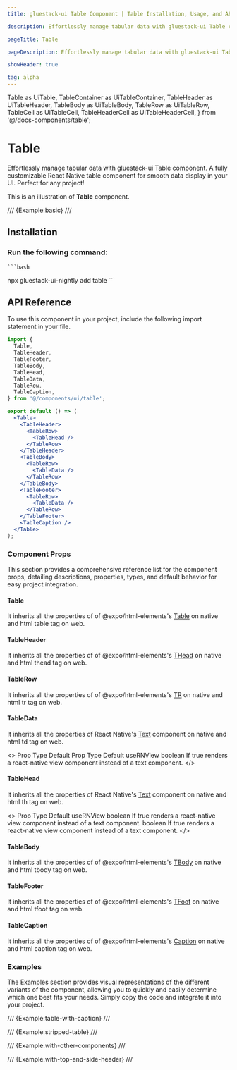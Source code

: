 ```yaml
---
title: gluestack-ui Table Component | Table Installation, Usage, and API

description: Effortlessly manage tabular data with gluestack-ui Table component. A fully customizable React Native table component for smooth data display in your UI. Perfect for any project!

pageTitle: Table

pageDescription: Effortlessly manage tabular data with gluestack-ui Table component. A fully customizable React Native table component for smooth data display in your UI. Perfect for any project!

showHeader: true

tag: alpha
---
```



  Table as UiTable,
  TableContainer as UiTableContainer,
  TableHeader as UiTableHeader,
  TableBody as UiTableBody,
  TableRow as UiTableRow,
  TableCell as UiTableCell,
  TableHeaderCell as UiTableHeaderCell,
} from '@/docs-components/table';

# Table

Effortlessly manage tabular data with gluestack-ui Table component. A fully customizable React Native table component for smooth data display in your UI. Perfect for any project!

This is an illustration of **Table** component.

/// {Example:basic} ///

## Installation

### Run the following command:
    ```bash
   npx gluestack-ui-nightly add table
    ```
<ManualInstallationNote />

## API Reference

To use this component in your project, include the following import statement in your file.

```jsx
import {
  Table,
  TableHeader,
  TableFooter,
  TableBody,
  TableHead,
  TableData,
  TableRow,
  TableCaption,
} from '@/components/ui/table';
```

<AnatomyImage
  mobileUrl="https://i.imgur.com/5FVEmNK.png"
  webUrl="https://i.imgur.com/D622sCO.png"
  classNameStyle="aspect-[513/803] md:aspect-[736/467]"
/>

```jsx
export default () => (
  <Table>
    <TableHeader>
      <TableRow>
        <TableHead />
      </TableRow>
    </TableHeader>
    <TableBody>
      <TableRow>
        <TableData />
      </TableRow>
    </TableBody>
    <TableFooter>
      <TableRow>
        <TableData />
      </TableRow>
    </TableFooter>
    <TableCaption />
  </Table>
);
```

### Component Props

This section provides a comprehensive reference list for the component props, detailing descriptions, properties, types, and default behavior for easy project integration.

#### Table

It inherits all the properties of of @expo/html-elements's [Table](https://www.npmjs.com/package/@expo/html-elements#table) on native and html table tag on web.

#### TableHeader

It inherits all the properties of of @expo/html-elements's [THead](https://www.npmjs.com/package/@expo/html-elements#thead) on native and html thead tag on web.

#### TableRow

It inherits all the properties of of @expo/html-elements's [TR](https://www.npmjs.com/package/@expo/html-elements#tr) on native and html tr tag on web.

#### TableData

It inherits all the properties of React Native's [Text](https://reactnative.dev/docs/text) component on native and html td tag on web.

<>
  <UiTable>
    <UiTableHeader>
      <UiTableRow>
        <UiTableHeaderCell>Prop</UiTableHeaderCell>
        <UiTableHeaderCell>Type</UiTableHeaderCell>
        <UiTableHeaderCell>Default</UiTableHeaderCell>
      </UiTableRow>
    </UiTableHeader>
    <UiTableBody>
      <UiTableRow>
        <UiTableCell>Prop</UiTableCell>
        <UiTableCell>Type</UiTableCell>
        <UiTableCell>Default</UiTableCell>
      </UiTableRow>
      <UiTableRow>
        <UiTableCell>
          <InlineCode>useRNView</InlineCode>
          </UiTableCell>
        <UiTableCell>boolean</UiTableCell>
        <UiTableCell>
          If true renders a react-native view component instead of a text
          component.
        </UiTableCell>
      </UiTableRow>
    </UiTableBody>
  </UiTable>
</>

#### TableHead

It inherits all the properties of React Native's [Text](https://reactnative.dev/docs/text) component on native and html th tag on web.

<>
  <UiTable>
    <UiTableHeader>
      <UiTableRow>
        <UiTableHeaderCell>Prop</UiTableHeaderCell>
        <UiTableHeaderCell>Type</UiTableHeaderCell>
        <UiTableHeaderCell>Default</UiTableHeaderCell>
      </UiTableRow>
    </UiTableHeader>
    <UiTableBody>
      <UiTableRow>
        <UiTableCell>
          <InlineCode>useRNView</InlineCode>
        </UiTableCell>
        <UiTableCell>boolean</UiTableCell>
        <UiTableCell>
          If true renders a react-native view component instead of a text
          component.
        </UiTableCell>
      </UiTableRow>
         <UiTableRow>
            <UiTableCell>boolean</UiTableCell>
            <UiTableCell>
            If true renders a react-native view component instead of a text
            component.
          </UiTableCell>
        </UiTableRow>
    </UiTableBody>
  </UiTable>
</>

#### TableBody

It inherits all the properties of of @expo/html-elements's [TBody](https://www.npmjs.com/package/@expo/html-elements#tbody) on native and html tbody tag on web.

#### TableFooter

It inherits all the properties of of @expo/html-elements's [TFoot](https://www.npmjs.com/package/@expo/html-elements#tfoot) on native and html tfoot tag on web.

#### TableCaption

It inherits all the properties of of @expo/html-elements's [Caption](https://www.npmjs.com/package/@expo/html-elements#caption) on native and html caption tag on web.

### Examples

The Examples section provides visual representations of the different variants of the component, allowing you to quickly and easily determine which one best fits your needs. Simply copy the code and integrate it into your project.

/// {Example:table-with-caption} ///

/// {Example:stripped-table} ///

/// {Example:with-other-components} ///

/// {Example:with-top-and-side-header} ///

